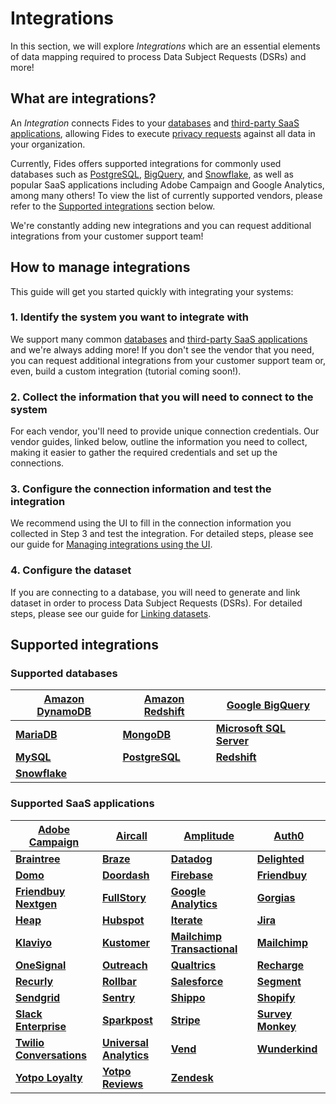 
# Integrations

In this section, we will explore _Integrations_ which are an essential elements of data mapping required to process Data Subject Requests (DSRs) and more!

## What are integrations?

An _Integration_ connects Fides to your [databases](integrations/databases) and [third-party SaaS applications](integration./integrations/saas-integrations), allowing Fides to execute [privacy requests](privacy-requests) against all data in your organization.

Currently, Fides offers supported integrations for commonly used databases such as [PostgreSQL](integrations/databases/postgresql), [BigQuery](integrations/databases/bigquery), and [Snowflake](integrations/databases/snowflake), as well as popular SaaS applications including Adobe Campaign and Google Analytics, among many others! To view the list of currently supported vendors, please refer to the [Supported integrations](#supported_integrations) section below.

We're constantly adding new integrations and you can request additional integrations from your customer support team!

## How to manage integrations

This guide will get you started quickly with integrating your systems:

### 1. Identify the system you want to integrate with

We support many common [databases](./integrations/databases) and [third-party SaaS applications](./integration./integrations/saas-integrations) and we're always adding more!
If you don't see the vendor that you need, you can request additional integrations from your customer support team or, even, build a custom integration (tutorial coming soon!).

### 2. Collect the information that you will need to connect to the system

For each vendor, you'll need to provide unique connection credentials. Our vendor guides, linked below, outline the information you need to collect, making it easier to gather the required credentials and set up the connections.

### 3. Configure the connection information and test the integration

We recommend using the UI to fill in the connection information you collected in Step 3 and test the integration. For detailed steps, please see our guide for [Managing integrations using the UI](integrations/manage-integrations).

### 4. Configure the dataset

If you are connecting to a database, you will need to generate and link dataset in order to process Data Subject Requests (DSRs). For detailed steps, please see our guide for [Linking datasets](/user-guides/datasets/link-datasets).

## Supported integrations

### Supported databases

| [**Amazon DynamoDB**](/user-guides/integrations/databases/dynamodb) | [**Amazon Redshift**](/user-guides/integrations/databases/redshift) | [**Google BigQuery**](/user-guides/integrations/databases/bigquery)   |
| ------------------------------------------------------------------- | ------------------------------------------------------------------- | --------------------------------------------------------------------- |
| [**MariaDB**](/user-guides/integrations/databases/mariadb)          | [**MongoDB**](/user-guides/integrations/databases/mongodb)          | [**Microsoft SQL Server**](/user-guides/integrations/databases/mssql) |
| [**MySQL**](/user-guides/integrations/databases/mysql)              | [**PostgreSQL**](/user-guides/integrations/databases/postgresql)    | [**Redshift**](/user-guides/integrations/databases/redshift)          |
| [**Snowflake**](/user-guides/integrations/databases/snowflake)      |

### Supported SaaS applications

| **[Adobe Campaign](/user-guides/integrations/saas-integrations/adobe-campaign)**             | **[Aircall](/user-guides/integrations/saas-integrations/aircall)**                         | **[Amplitude](/user-guides/integrations/saas-integrations/amplitude)**                             | **[Auth0](/user-guides/integrations/saas-integrations/auth0)**                 |
| -------------------------------------------------------------------------------------------- | ------------------------------------------------------------------------------------------ | -------------------------------------------------------------------------------------------------- | ------------------------------------------------------------------------------ |
| **[Braintree](/user-guides/integrations/saas-integrations/braintree)**                       | **[Braze](/user-guides/integrations/saas-integrations/braze)**                             | **[Datadog](/user-guides/integrations/saas-integrations/datadog)**                                 | **[Delighted](/user-guides/integrations/saas-integrations/delighted)**         |
| **[Domo](/user-guides/integrations/saas-integrations/domo)**                                 | **[Doordash](/user-guides/integrations/saas-integrations/doordash)**                       | **[Firebase](/user-guides/integrations/saas-integrations/firebase)**                               | **[Friendbuy](/user-guides/integrations/saas-integrations/friendbuy)**         |
| **[Friendbuy Nextgen](/user-guides/integrations/saas-integrations/friendbuy-nextgen)**       | **[FullStory](/user-guides/integrations/saas-integrations/fullstory)**                     | **[Google Analytics](/user-guides/integrations/saas-integrations/google-analytics)**               | **[Gorgias](/user-guides/integrations/saas-integrations/gorgias)**             |
| **[Heap](/user-guides/integrations/saas-integrations/heap)**                                 | **[Hubspot](/user-guides/integrations/saas-integrations/hubspot)**                         | **[Iterate](/user-guides/integrations/saas-integrations/iterate)**                                 | **[Jira](/user-guides/integrations/saas-integrations/jira)**                   |
| **[Klaviyo](/user-guides/integrations/saas-integrations/klaviyo)**                           | **[Kustomer](/user-guides/integrations/saas-integrations/kustomer)**                       | **[Mailchimp Transactional](/user-guides/integrations/saas-integrations/mailchimp-transactional)** | **[Mailchimp](/user-guides/integrations/saas-integrations/mailchimp)**         |
| **[OneSignal](/user-guides/integrations/saas-integrations/onesignal)**                       | **[Outreach](/user-guides/integrations/saas-integrations/outreach)**                       | **[Qualtrics](/user-guides/integrations/saas-integrations/qualtrics)**                             | **[Recharge](/user-guides/integrations/saas-integrations/recharge)**           |
| **[Recurly](/user-guides/integrations/saas-integrations/recurly)**                           | **[Rollbar](/user-guides/integrations/saas-integrations/rollbar)**                         | **[Salesforce](/user-guides/integrations/saas-integrations/salesforce)**                           | **[Segment](/user-guides/integrations/saas-integrations/segment)**             |
| **[Sendgrid](/user-guides/integrations/saas-integrations/sendgrid)**                         | **[Sentry](/user-guides/integrations/saas-integrations/sentry)**                           | **[Shippo](/user-guides/integrations/saas-integrations/shippo)**                                   | **[Shopify](/user-guides/integrations/saas-integrations/shopify)**             |
| **[Slack Enterprise](/user-guides/integrations/saas-integrations/slack-enterprise)**         | **[Sparkpost](/user-guides/integrations/saas-integrations/sparkpost)**                     | **[Stripe](/user-guides/integrations/saas-integrations/stripe)**                                   | **[Survey Monkey](/user-guides/integrations/saas-integrations/survey-monkey)** |
| **[Twilio Conversations](/user-guides/integrations/saas-integrations/twilio-conversations)** | **[Universal Analytics](/user-guides/integrations/saas-integrations/universal-analytics)** | **[Vend](/user-guides/integrations/saas-integrations/vend)**                                       | **[Wunderkind](/user-guides/integrations/saas-integrations/wunderkind)**       |
| **[Yotpo Loyalty](/user-guides/integrations/saas-integrations/yotpo-loyalty)**               | **[Yotpo Reviews](/user-guides/integrations/saas-integrations/yotpo-reviews)**             | **[Zendesk](/user-guides/integrations/saas-integrations/zendesk)**                                 |
